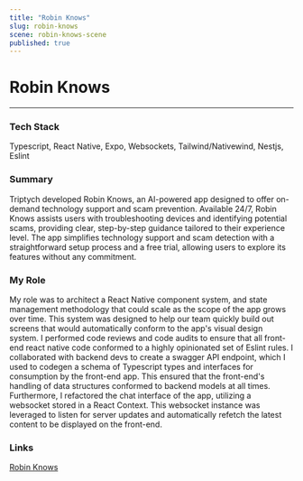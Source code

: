 ```yaml
---
title: "Robin Knows"
slug: robin-knows
scene: robin-knows-scene
published: true
---
```


<div className="flex flex-col w-full h-fit gap-y-16">
<div className="flex flex-col w-full min-h-[calc(75vh-var(--header-height))] justify-center">
<Container>

# Robin Knows

---

### Tech Stack

Typescript, React Native, Expo, Websockets, Tailwind/Nativewind, Nestjs, Eslint

</Container>
</div>
<Container>

### Summary

Triptych developed Robin Knows, an AI-powered app designed to offer on-demand technology support and scam prevention. Available 24/7, Robin Knows assists users with troubleshooting devices and identifying potential scams, providing clear, step-by-step guidance tailored to their experience level. The app simplifies technology support and scam detection with a straightforward setup process and a free trial, allowing users to explore its features without any commitment.

### My Role

My role was to architect a React Native component system, and state management methodology that could scale as the scope of the app grows over time. This system was designed to help our team quickly build out screens that would automatically conform to the app's visual design system. I performed code reviews and code audits to ensure that all front-end react native code conformed to a highly opinionated set of Eslint rules. I collaborated with backend devs to create a swagger API endpoint, which I used to codegen a schema of Typescript types and interfaces for consumption by the front-end app. This ensured that the front-end's handling of data structures conformed to backend models at all times. Furthermore, I refactored the chat interface of the app, utilizing a websocket stored in a React Context. This websocket instance was leveraged to listen for server updates and automatically refetch the latest content to be displayed on the front-end.

### Links

[Robin Knows](https://www.robinknows.app/)

</Container>
</div>
